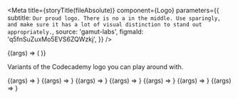 
<Meta
  title={storyTitle(fileAbsolute)}
  component={Logo}
  parameters={{
    subtitle: `Our proud logo. There is no a in the middle. Use sparingly, and make sure
it has a lot of visual distinction to stand out appropriately.`,
    source: 'gamut-labs',
    figmaId: 'q5fnSuZuxMo5EVS6ZQWzkj',
  }}
/>

<Canvas withSource="open">
  <Story name="Logo">
    {(args) => (
      <Logo
        width={number('width', 256)}
        height={number('height', undefined)}
        type={select(
          'type',
          [
            'pro',
            'proAlt',
            'proLockup',
            'proMono',
            'premium',
            'program',
            'default',
          ],
          'default'
        )}
        style={{
          color: select('color', selectableColors, selectableColors.black),
        }}
      />
    )}
  </Story>
</Canvas>

<Props story="Logo" of={Logo} />

Variants of the Codecademy logo you can play around with.

<Canvas>
  <Story name="Pro">
    {(args) => <Logo height={256} type="pro" width={256} />}
  </Story>
  <Story name="Pro Alt">
    {(args) => <Logo height={256} type="proAlt" width={256} />}
  </Story>
  <Story name="Pro Lockup">
    {(args) => <Logo height={256} type="proLockup" width={256} />}
  </Story>
  <Story name="Pro Mono">
    {(args) => <Logo height={256} type="proMono" width={256} />}
  </Story>
  <Story name="Premium">
    {(args) => <Logo height={256} type="premium" width={256} />}
  </Story>
  <Story name="Program">
    {(args) => <Logo height={256} type="program" width={256} />}
  </Story>
  <Story name="Default">
    {(args) => <Logo height={256} type="default" width={256} />}
  </Story>
</Canvas>
